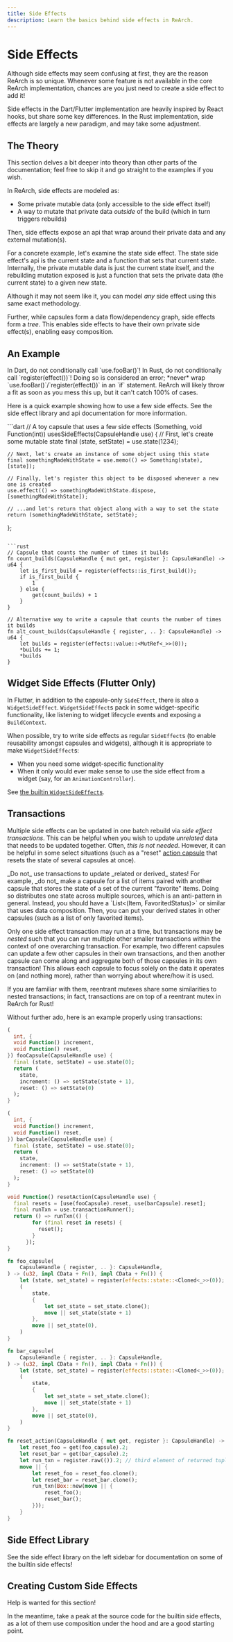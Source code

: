 ```yaml
---
title: Side Effects
description: Learn the basics behind side effects in ReArch.
---
```


# Side Effects
Although side effects may seem confusing at first, they are the reason ReArch is so unique.
Whenever some feature is not available in the core ReArch implementation,
chances are you just need to create a side effect to add it!

Side effects in the Dart/Flutter implementation are heavily inspired by React hooks,
but share some key differences.
In the Rust implementation, side effects are largely a new paradigm, and may take some adjustment.


## The Theory
<Info>
  This section delves a bit deeper into theory than other parts of the documentation;
  feel free to skip it and go straight to the examples if you wish.
</Info>

In ReArch, side effects are modeled as:
- Some private mutable data (only accessible to the side effect itself)
- A way to mutate that private data *outside* of the build (which in turn triggers rebuilds)

Then, side effects expose an api that wrap around their private data and any external mutation(s).

For a concrete example, let's examine the state side effect.
The state side effect's api is the current state and a function that sets that current state.
Internally, the private mutable data is just the current state itself,
and the rebuilding mutation exposed is just a function that
sets the private data (the current state) to a given new state.

Although it may not seem like it,
you can model *any* side effect using this same exact methodology.

Further, while capsules form a data flow/dependency graph, side effects form a *tree*.
This enables side effects to have their own private side effect(s), enabling easy composition.


## An Example
<Error>
  In Dart, do not conditionally call `use.fooBar()`!
  In Rust, do not conditionally call `register(effect())`!
  Doing so is considered an error;
  *never* wrap `use.fooBar()`/`register(effect())` in an `if` statement.
  ReArch will likely throw a fit as soon as you mess this up, but it can't catch 100% of cases.
</Error>

Here is a quick example showing how to use a few side effects.
See the side effect library and api documentation for more information.

<CodeGroup title="Using side effects">
  ```dart
  // A toy capsule that uses a few side effects
  (Something, void Function(int)) usesSideEffects(CapsuleHandle use) {
    // First, let's create some mutable state
    final (state, setState) = use.state(1234);

    // Next, let's create an instance of some object using this state
    final somethingMadeWithState = use.memo(() => Something(state), [state]);

    // Finally, let's register this object to be disposed whenever a new one is created
    use.effect(() => somethingMadeWithState.dispose, [somethingMadeWithState]);

	// ...and let's return that object along with a way to set the state
    return (somethingMadeWithState, setState);
  };
  ```

  ```rust
  // Capsule that counts the number of times it builds
  fn count_builds(CapsuleHandle { mut get, register }: CapsuleHandle) -> u64 {
      let is_first_build = register(effects::is_first_build());
      if is_first_build {
          1
      } else {
          get(count_builds) + 1
      }
  }

  // Alternative way to write a capsule that counts the number of times it builds
  fn alt_count_builds(CapsuleHandle { register, .. }: CapsuleHandle) -> u64 {
      let builds = register(effects::value::<MutRef<_>>(0));
      *builds += 1;
      *builds
  }
  ```
</CodeGroup>


## Widget Side Effects (Flutter Only)
In Flutter, in addition to the capsule-only `SideEffect`,
there is also a `WidgetSideEffect`.
`WidgetSideEffect`s pack in some widget-specific functionality,
like listening to widget lifecycle events and exposing a `BuildContext`.

When possible, try to write side effects as regular `SideEffect`s
(to enable reusability amongst capsules and widgets),
although it is appropriate to make `WidgetSideEffect`s:
- When you need some widget-specific functionality
- When it only would ever make sense to use the side effect from a widget
(say, for an `AnimationController`).

See [the builtin `WidgetSideEffect`s](https://pub.dev/documentation/flutter_rearch/latest/flutter_rearch/BuiltinWidgetSideEffects.html).


## Transactions
Multiple side effects can be updated in one batch rebuild via _side effect transactions_.
This can be helpful when you wish to update _unrelated_ data that needs to be updated together.
Often, _this is not needed_. However, it can be helpful in some select situations
(such as a "reset" [action capsule](/paradigms/actions) that resets the state of several capsules at once).

<Warning>
  _Do not_ use transactions to update _related or derived_ states!
  For example, _do not_ make a capsule for a list of items
  paired with another capsule that stores the state of a set of the current "favorite" items.
  Doing so distributes one state across multiple sources, which is an anti-pattern in general. 
  Instead, you should have a `List<(Item, FavoritedStatus)>` or similar that uses data composition.
  Then, you can put your derived states in other capsules (such as a list of only favorited items).
</Warning>

Only one side effect transaction may run at a time, but transactions may be _nested_ such that
you can run multiple other smaller transactions within the context of one overarching transaction.
For example, two different capsules can update a few other capsules in their own transactions,
and then another capsule can come along and aggregate both of those capsules in its own transaction!
This allows each capsule to focus solely on the data it operates on (and nothing more),
rather than worrying about where/how it is used.

<Info>
  If you are familiar with them, reentrant mutexes share some similarities to nested transactions;
  in fact, transactions are on top of a reentrant mutex in ReArch for Rust!
</Info>

Without further ado, here is an example properly using transactions:
<CodeGroup title="Using side effect transactions">
  ```dart
  (
    int, {
    void Function() increment,
    void Function() reset,
  }) fooCapsule(CapsuleHandle use) {
    final (state, setState) = use.state(0);
    return (
      state,
      increment: () => setState(state + 1),
      reset: () => setState(0)
    );
  }

  (
    int, {
    void Function() increment,
    void Function() reset,
  }) barCapsule(CapsuleHandle use) {
    final (state, setState) = use.state(0);
    return (
      state,
      increment: () => setState(state + 1),
      reset: () => setState(0)
    );
  }

  void Function() resetAction(CapsuleHandle use) {
    final resets = [use(fooCapsule).reset, use(barCapsule).reset];
    final runTxn = use.transactionRunner();
    return () => runTxn(() {
          for (final reset in resets) {
            reset();
          }
        });
  }
  ```

  ```rust
  fn foo_capsule(
      CapsuleHandle { register, .. }: CapsuleHandle,
  ) -> (u32, impl CData + Fn(), impl CData + Fn()) {
      let (state, set_state) = register(effects::state::<Cloned<_>>(0));
      (
          state,
          {
              let set_state = set_state.clone();
              move || set_state(state + 1)
          },
          move || set_state(0),
      )
  }

  fn bar_capsule(
      CapsuleHandle { register, .. }: CapsuleHandle,
  ) -> (u32, impl CData + Fn(), impl CData + Fn()) {
      let (state, set_state) = register(effects::state::<Cloned<_>>(0));
      (
          state,
          {
              let set_state = set_state.clone();
              move || set_state(state + 1)
          },
          move || set_state(0),
      )
  }

  fn reset_action(CapsuleHandle { mut get, register }: CapsuleHandle) -> impl CData + Fn() {
      let reset_foo = get(foo_capsule).2;
      let reset_bar = get(bar_capsule).2;
      let run_txn = register.raw(()).2; // third element of returned tuple is an Fn that runs txns
      move || {
          let reset_foo = reset_foo.clone();
          let reset_bar = reset_bar.clone();
          run_txn(Box::new(move || {
              reset_foo();
              reset_bar();
          }));
      }
  }
  ```
</CodeGroup>


## Side Effect Library
See the side effect library on the left sidebar for documentation
on some of the builtin side effects!


## Creating Custom Side Effects
Help is wanted for this section!

In the meantime, take a peak at the source code for the builtin side effects,
as a lot of them use composition under the hood and are a good starting point.
